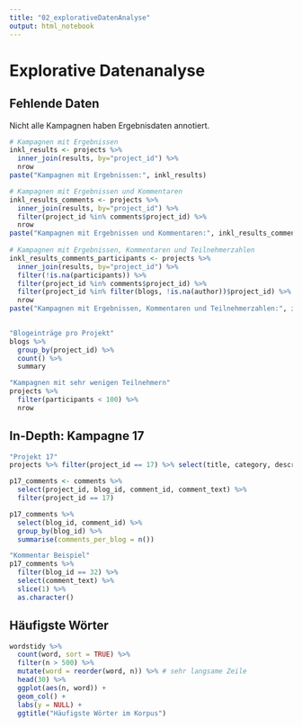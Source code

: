 ```yaml
---
title: "02_explorativeDatenAnalyse"
output: html_notebook
---
```


# Explorative Datenanalyse

## Fehlende Daten
Nicht alle Kampagnen haben Ergebnisdaten annotiert.

```r
# Kampagnen mit Ergebnissen
inkl_results <- projects %>% 
  inner_join(results, by="project_id") %>% 
  nrow
paste("Kampagnen mit Ergebnissen:", inkl_results)

# Kampagnen mit Ergebnissen und Kommentaren
inkl_results_comments <- projects %>% 
  inner_join(results, by="project_id") %>% 
  filter(project_id %in% comments$project_id) %>% 
  nrow
paste("Kampagnen mit Ergebnissen und Kommentaren:", inkl_results_comments)
  
# Kampagnen mit Ergebnissen, Kommentaren und Teilnehmerzahlen
inkl_results_comments_participants <- projects %>% 
  inner_join(results, by="project_id") %>% 
  filter(!is.na(participants)) %>% 
  filter(project_id %in% comments$project_id) %>% 
  filter(project_id %in% filter(blogs, !is.na(author))$project_id) %>% 
  nrow
paste("Kampagnen mit Ergebnissen, Kommentaren und Teilnehmerzahlen:", inkl_results_comments_participants)
  
```

```r
"Blogeinträge pro Projekt"
blogs %>% 
  group_by(project_id) %>% 
  count() %>% 
  summary
```

```r
"Kampagnen mit sehr wenigen Teilnehmern"
projects %>% 
  filter(participants < 100) %>% 
  nrow
```






## In-Depth: Kampagne 17
```r
"Projekt 17"
projects %>% filter(project_id == 17) %>% select(title, category, description) %>% as.list()

p17_comments <- comments %>% 
  select(project_id, blog_id, comment_id, comment_text) %>%
  filter(project_id == 17)

p17_comments %>% 
  select(blog_id, comment_id) %>%
  group_by(blog_id) %>%
  summarise(comments_per_blog = n())

"Kommentar Beispiel"
p17_comments %>% 
  filter(blog_id == 32) %>% 
  select(comment_text) %>%
  slice(1) %>%
  as.character()

```


## Häufigste Wörter
```r
wordstidy %>%
  count(word, sort = TRUE) %>%
  filter(n > 500) %>%
  mutate(word = reorder(word, n)) %>% # sehr langsame Zeile
  head(30) %>%
  ggplot(aes(n, word)) +
  geom_col() +
  labs(y = NULL) +
  ggtitle("Häufigste Wörter im Korpus")
```





